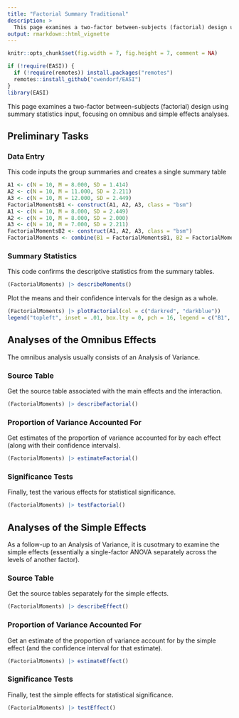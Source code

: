 ```yaml
---
title: "Factorial Summary Traditional"
description: >
  This page examines a two-factor between-subjects (factorial) design using summary statistics input, focusing on omnibus and simple effects analyses.
output: rmarkdown::html_vignette
---
```


```r
knitr::opts_chunk$set(fig.width = 7, fig.height = 7, comment = NA)
```

```r
if (!require(EASI)) {
  if (!require(remotes)) install.packages("remotes")
  remotes::install_github("cwendorf/EASI")
}
library(EASI)
```

This page examines a two-factor between-subjects (factorial) design using summary statistics input, focusing on omnibus and simple effects analyses.

## Preliminary Tasks

### Data Entry

This code inputs the group summaries and creates a single summary table
```r
A1 <- c(N = 10, M = 8.000, SD = 1.414)
A2 <- c(N = 10, M = 11.000, SD = 2.211)
A3 <- c(N = 10, M = 12.000, SD = 2.449)
FactorialMomentsB1 <- construct(A1, A2, A3, class = "bsm")
A1 <- c(N = 10, M = 8.000, SD = 2.449)
A2 <- c(N = 10, M = 8.000, SD = 2.000)
A3 <- c(N = 10, M = 7.000, SD = 2.211)
FactorialMomentsB2 <- construct(A1, A2, A3, class = "bsm")
FactorialMoments <- combine(B1 = FactorialMomentsB1, B2 = FactorialMomentsB2)
```

### Summary Statistics

This code confirms the descriptive statistics from the summary tables.
```r
(FactorialMoments) |> describeMoments()
```

Plot the means and their confidence intervals for the design as a whole.
```r
(FactorialMoments) |> plotFactorial(col = c("darkred", "darkblue"))
legend("topleft", inset = .01, box.lty = 0, pch = 16, legend = c("B1", "B2"), col = c("darkred", "darkblue"))
```

## Analyses of the Omnibus Effects

The omnibus analysis usually consists of an Analysis of Variance.

### Source Table

Get the source table associated with the main effects and the interaction.
```r
(FactorialMoments) |> describeFactorial()
```

### Proportion of Variance Accounted For

Get estimates of the proportion of variance accounted for by each effect (along with their confidence intervals).
```r
(FactorialMoments) |> estimateFactorial()
```

### Significance Tests

Finally, test the various effects for statistical significance.
```r
(FactorialMoments) |> testFactorial()
```

## Analyses of the Simple Effects

As a follow-up to an Analysis of Variance, it is cusotmary to examine the simple effects (essentially a single-factor ANOVA separately across the levels of another factor).

### Source Table

Get the source tables separately for the simple effects.
```r
(FactorialMoments) |> describeEffect()
```

### Proportion of Variance Accounted For

Get an estimate of the proportion of variance account for by the simple effect (and the confidence interval for that estimate).
```r
(FactorialMoments) |> estimateEffect()
```

### Significance Tests

Finally, test the simple effects for statistical significance.
```r
(FactorialMoments) |> testEffect()
```
